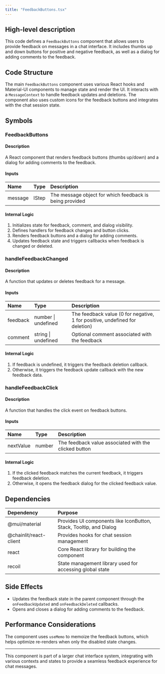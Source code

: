 ```yaml
---
title: "FeedbackButtons.tsx"
---
```


## High-level description
This code defines a `FeedbackButtons` component that allows users to provide feedback on messages in a chat interface. It includes thumbs up and down buttons for positive and negative feedback, as well as a dialog for adding comments to the feedback.

## Code Structure
The main `FeedbackButtons` component uses various React hooks and Material-UI components to manage state and render the UI. It interacts with a `MessageContext` to handle feedback updates and deletions. The component also uses custom icons for the feedback buttons and integrates with the chat session state.

## Symbols

### FeedbackButtons
#### Description
A React component that renders feedback buttons (thumbs up/down) and a dialog for adding comments to the feedback.

#### Inputs
| Name | Type | Description |
|:-----|:-----|:------------|
| message | IStep | The message object for which feedback is being provided |

#### Internal Logic
1. Initializes state for feedback, comment, and dialog visibility.
2. Defines handlers for feedback changes and button clicks.
3. Renders feedback buttons and a dialog for adding comments.
4. Updates feedback state and triggers callbacks when feedback is changed or deleted.

### handleFeedbackChanged
#### Description
A function that updates or deletes feedback for a message.

#### Inputs
| Name | Type | Description |
|:-----|:-----|:------------|
| feedback | number \| undefined | The feedback value (0 for negative, 1 for positive, undefined for deletion) |
| comment | string \| undefined | Optional comment associated with the feedback |

#### Internal Logic
1. If feedback is undefined, it triggers the feedback deletion callback.
2. Otherwise, it triggers the feedback update callback with the new feedback data.

### handleFeedbackClick
#### Description
A function that handles the click event on feedback buttons.

#### Inputs
| Name | Type | Description |
|:-----|:-----|:------------|
| nextValue | number | The feedback value associated with the clicked button |

#### Internal Logic
1. If the clicked feedback matches the current feedback, it triggers feedback deletion.
2. Otherwise, it opens the feedback dialog for the clicked feedback value.

## Dependencies
| Dependency | Purpose |
|:-----------|:--------|
| @mui/material | Provides UI components like IconButton, Stack, Tooltip, and Dialog |
| @chainlit/react-client | Provides hooks for chat session management |
| react | Core React library for building the component |
| recoil | State management library used for accessing global state |

## Side Effects
- Updates the feedback state in the parent component through the `onFeedbackUpdated` and `onFeedbackDeleted` callbacks.
- Opens and closes a dialog for adding comments to the feedback.

## Performance Considerations
The component uses `useMemo` to memoize the feedback buttons, which helps optimize re-renders when only the disabled state changes.

---

This component is part of a larger chat interface system, integrating with various contexts and states to provide a seamless feedback experience for chat messages.